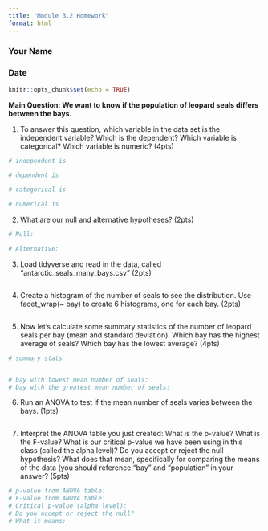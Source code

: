 ```yaml
---
title: "Module 3.2 Homework"
format: html
---
```


### Your Name

### Date

```r
knitr::opts_chunk$set(echo = TRUE)
```

**Main Question: We want to know if the population of leopard seals differs between the bays.**

1.  To answer this question, which variable in the data set is the independent variable? Which is the dependent? Which variable is categorical? Which variable is numeric? (4pts)

```r
# independent is

# dependent is

# categorical is

# numerical is 

```

2.  What are our null and alternative hypotheses? (2pts)

```r
# Null: 

# Alternative: 

```

3.  Load tidyverse and read in the data, called "antarctic_seals_many_bays.csv" (2pts)

```r


```

4.  Create a histogram of the number of seals to see the distribution. Use facet_wrap(\~ bay) to create 6 histograms, one for each bay. (2pts)

```r

```

5.  Now let's calculate some summary statistics of the number of leopard seals per bay (mean and standard deviation). Which bay has the highest average of seals? Which bay has the lowest average? (4pts)

```r
# summary stats


# bay with lowest mean number of seals:
# bay with the greatest mean number of seals: 

```

6.  Run an ANOVA to test if the mean number of seals varies between the bays. (1pts)

```r

```

7.  Interpret the ANOVA table you just created: What is the p-value? What is the F-value? What is our critical p-value we have been using in this class (called the alpha level)? Do you accept or reject the null hypothesis? What does that mean, specifically for comparing the means of the data (you should reference "bay" and "population" in your answer? (5pts)

```r
# p-value from ANOVA table:
# F-value from ANOVA table:
# Critical p-value (alpha level):
# Do you accept or reject the null?
# What it means:


```
